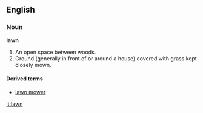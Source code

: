 ==English==
===Noun===
'''lawn'''

#An open space between woods.
#Ground (generally in front of or around a house) covered with grass kept closely mown.

====Derived terms====
*[[lawn mower]]

[[it:lawn]]